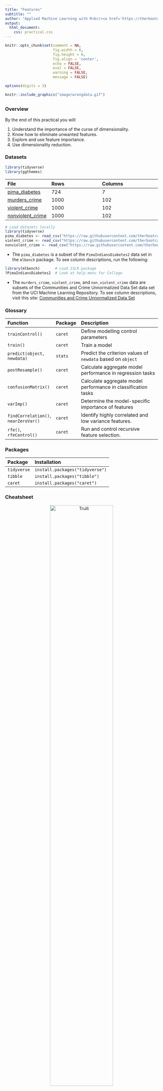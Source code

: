 ```yaml
---
title: "Features"
subtitle: ""
author: "Applied Machine Learning with R<br/><a href='https://therbootcamp.github.io'>www.therbootcamp.com</a><br/><a href='https://twitter.com/therbootcamp'>@therbootcamp</a>"
output:
  html_document:
    css: practical.css
---
```


```r
knitr::opts_chunk$set(comment = NA, 
                      fig.width = 6, 
                      fig.height = 6,
                      fig.align = 'center',
                      echo = FALSE, 
                      eval = FALSE, 
                      warning = FALSE,
                      message = FALSE)

options(digits = 3)
```

```r
knitr::include_graphics("image/wrongdata.gif")
```

## {.tabset}

### Overview

By the end of this practical you will:

1. Understand the importance of the curse of dimensionality.
2. Know how to eliminate unwanted features.
3. Explore and use feature importance.
4. Use dimensionality reduction.

### Datasets

```r
library(tidyverse)
library(ggthemes)
```

|File  |Rows | Columns |
|:----|:-----|:------|
|[pima_diabetes](https://raw.githubusercontent.com/therbootcamp/appliedML_2019Jan/master/1_Data/pima_diabetes.csv)| 724 | 7|
|[murders_crime](https://raw.githubusercontent.com/therbootcamp/appliedML_2019Jan/master/1_Data/violent_crime.csv)| 1000 | 102|
|[violent_crime](https://raw.githubusercontent.com/therbootcamp/appliedML_2019Jan/master/1_Data/violent_crime.csv)| 1000 | 102|
|[nonviolent_crime](https://raw.githubusercontent.com/therbootcamp/appliedML_2019Jan/master/1_Data/nonviolent_crime.csv)| 1000 | 102|


```r
# Load datasets locally
library(tidyverse)
pima_diabetes <- read_csv("https://raw.githubusercontent.com/therbootcamp/appliedML_2019Jan/master/1_Data/pima_diabetes.csv")
violent_crime <- read_csv("https://raw.githubusercontent.com/therbootcamp/appliedML_2019Jan/master/1_Data/violent_crime.csv")
nonviolent_crime <- read_csv("https://raw.githubusercontent.com/therbootcamp/appliedML_2019Jan/master/1_Data/nonviolent_crime.csv")
```

- The `pima_diabetes` is a subset of the `PimaIndiansDiabetes2` data set in the `mlbench` package. To see column descriptions, run the following:

```r
library(mlbench)       # Load ISLR package
?PimaIndiansDiabetes2  # Look at help menu for College
```

- The `murders_crime`, `violent_crime`, and `non_violent_crime` data are subsets of the Communities and Crime Unnormalized Data Set data set from the UCI Machine Learning Repository. To see column descriptions, visit this site: [Communities and Crime Unnormalized Data Set](https://archive.ics.uci.edu/ml/datasets/Communities+and+Crime+Unnormalized)

### Glossary

| Function| Package | Description |
|:---|:------|:---------------------------------------------|
| `trainControl()`|`caret`|    Define modelling control parameters| 
| `train()`|`caret`|    Train a model|
| `predict(object, newdata)`|`stats`|    Predict the criterion values of `newdata` based on `object`|
| `postResample()`|`caret`|   Calculate aggregate model performance in regression tasks|
| `confusionMatrix()`|`caret`|   Calculate aggregate model performance in classification tasks| 
| `varImp()`|`caret`| Determine the model-specific importance of features |
| `findCorrelation()`, `nearZeroVar()` |`caret`|  Identify highly correlated and low variance features. | 
| `rfe()`, `rfeControl()` |`caret`|  Run and control recursive feature selection. | 

### Packages

|Package| Installation|
|:------|:------|
|`tidyverse`|`install.packages("tidyverse")`|
|`tibble`|`install.packages("tibble")`|
|`caret`|`install.packages("caret")`|

### Cheatsheet

<figure>
<center>
<a href="https://github.com/rstudio/cheatsheets/raw/master/caret.pdf">
  <img src="https://www.rstudio.com/wp-content/uploads/2015/01/caret-cheatsheet.png" alt="Trulli" style="width:70%">
  <figcaption>hhttps://github.com/rstudio/cheatsheets/raw/master/caret.pdf</figcaption></a>
</figure>

### Examples

```r

# Step 0: Load packages-----------

library(tidyverse)    # Load tidyverse for dplyr and tidyr
library(tibble)       # For advanced tibble functions
library(caret)        # For ML mastery 

# Step 1: Load, prepare, and explore data ----------------------

# read data
data <- read_csv("1_Data/mpg_num.csv")

# Convert all characters to factors
data <- data %>%
  mutate_if(is.character, factor)

# Explore training data
data        # Print the dataset
dim(data)   # Print dimensions
names(data) # Print the names

# Step 2: Create training and test sets -------------

# Create train index
train_index <- createDataPartition(criterion, 
                                   p = .8, 
                                   list = FALSE)

# Create training and test sets
data_train <- data %>% slice(train_index)
data_test <- data %>% slice(-train_index)

# split predictors and criterion
criterion_train <- data_train %>% select(hwy) %>% pull()
predictors_train <- data_train %>% select(-hwy)
criterion_test <- data_test %>% select(hwy) %>% pull()
predictors_test <- data_test %>% select(-hwy)

# Step 3: Clean data -------------

# Test for excessively correlated features
corr_matrix <- cor(predictors_train)
corr_features <- findCorrelation(corr_matrix)

# Remove excessively correlated features
predictors_train <- predictors_train %>% select(-corr_features)

# Test for near zero variance features
zerovar_features <- nearZeroVar(predictors_train)

# Remove near zero variance features
predictors_train <- predictors_train %>% select(-zerovar_features)

# recombine data
data_train <- predictors_train %>% add_column(hwy = criterion_train)

# Step 4: Define training control parameters -------------

# Train using cross-validation
ctrl_cv <- trainControl(method = "cv") 

# Step 5: Fit models -------------

# Fit glm vanilla flavor
hwy_glm <- train(form = hwy ~ .,
                 data = data_train,
                 method = "glm",
                 trControl = ctrl_cv)

# Fit with pca transformation
hwy_glm_pca <- train(form = hwy ~ .,
                     data = data_train,
                     method = "glm",
                     trControl = ctrl_cv,
                     preProcess = c('pca'))

# Fit scaling and centering
hwy_glm_sca <- train(form = hwy ~ .,
                     data = data_train,
                     method = "glm",
                     trControl = ctrl_cv,
                     preProcess = c('scale', 'center'))

# Get fits
glm_fit     <- predict(hwy_glm)
glm_pca_fit <- predict(hwy_glm_pca)
glm_sca_fit <- predict(hwy_glm_sca)

# Step 6: Evaluate variable importance -------------

# Run varImp()
imp_glm     <- varImp(hwy_glm)
imp_glm_pca <- varImp(hwy_glm_pca)
imp_glm_sca <- varImp(hwy_glm_sca)

# Plot variable importance
plot(imp_glm)
plot(imp_glm_pca)
plot(imp_glm_sca)

# Step 7: Select variables -------------

# Select by hand in formula
hwy_glm_sel <- train(form = hwy ~ cty,
                     data = data_train,
                     method = "glm",
                     trControl = ctrl_cv)

# Select by hand in data
hwy_glm_sel <- train(form = hwy ~ cty,
                     data = data_train %>% 
                       select(-cyl, -displ, -year),
                     method = "glm",
                     trControl = ctrl_cv)

# Select by reducing pca criterion ---

# Reduce criterion to 50% variance epxlained 
ctrl_cv_pca <- trainControl(method = "cv",
                            preProcOptions = list(thresh = 0.50)) 

# Refit model with update
hwy_glm_sel <- train(form = hwy ~ cty,
                     data = data_train %>% 
                       select(-cyl, -displ, -year),
                     method = "glm",
                     trControl = ctrl_cv_pca,
                     preProcess = c('pca'))

# Step 8: Recursive feature elimination -------------

# Feature elimination settings 
ctrl_rfe <- rfeControl(functions = lmFuncs,  # linear model
                       method = "cv",
                       verbose = FALSE)

# Run feature elimination
profile <- rfe(x = predictors_train, 
               y = criterion_train,
               sizes = c(1, 2, 3),     # Features set sizes should be considered
               rfeControl = ctrl_rfe)

# plot result
trellis.par.set(caretTheme())
plot(profile, type = c("g", "o"))

# Step 9: Evaluate models -------------

# you know how...

```

# Tasks

## A - Setup

1. Open your `BaselRBootcamp` R project. It should already have the folders `1_Data` and `2_Code`. Make sure that the data file(s) listed in the `Datasets` section above are in your `1_Data` folder.

2. Open a new R script. At the top of the script, using comments, write your name and the date. Save it as a new file called `Features_practical.R` in the `2_Code` folder.  

3. Using `library()` load the set of packages for this practical listed in the packages section above.

```r
## NAME
## DATE
## Prediction Practical

library(tidyverse)
library(caret)
```

```r
library(tidyverse)
```

4. In the code below, we will load each of the data sets listed in the `Datasets` as new objects.

```r
# Pima Indians diabetes
pima_diabetes <- read_csv(file = "1_Data/pima_diabetes.csv")

# (Non-) violent crime statistics
violent_crime    <- read_csv(file = "1_Data/violent_crime.csv")
nonviolent_crime <- read_csv(file = "1_Data/nonviolent_crime.csv")

# murders crime statistics
murders_crime <- read_csv(file = "1_Data/murders_crime.csv")
```


## B - Pima Indians Diabetes

In this section, you will explore feature selection for the Pima Indians Diabetes data set. The Pima are a group of Native Americans living in Arizona. A genetic predisposition allowed this group to survive normally to a diet poor of carbohydrates for years. In the recent years, because of a sudden shift from traditional agricultural crops to processed foods, together with a decline in physical activity, made them develop the highest prevalence of type 2 diabetes and for this reason they have been subject of many studies. 

1. Take a look at the first few rows of the pima diabetes data frame by printing then to the console.

2. Print the numbers of rows and columns of each data set using the `dim()` function.

3. Look at the names of the data frame with the `names()` function.

4. Open the data set in a new window using `View()`. Do they look OK?

#### Splitting

5. As always, before you do anything you need to make sure that you separate a hold-out data set for later. Create `pima_train` and `pima_test` using `createDataPartition()` with as little as <b>15% of cases going into the training set</b>. Also store the variable `diabetes` from the test set as a factor, which will be the criterion. 

```r
# split index
train_index <- createDataPartition(XX$XX, p = .15, list = FALSE)

# train and test sets
pima_train <- XX %>% slice(train_index)
pima_test  <- XX %>% slice(-train_index)

# test criterion
criterion <- as.factor(pima_test$XX)
```

```r
# split index
train_index <- createDataPartition(pima_diabetes$diabetes, p = .15, list = FALSE)

# train and test sets
pima_train <- pima_diabetes %>% slice(train_index)
pima_test  <- pima_diabetes %>% slice(-train_index)

# test criterion
criterion <- as.factor(pima_test$diabetes)
```

#### Remove unwanted features

OK, with the training set, let's get to work and remove some features.

6. First split the training data into a data frame holding the predictors and the criterion using the code below.

```r
# Select predictors
pima_train_pred <- pima_train %>% select(-XX)

# Select criterion
pima_train_crit <- pima_train %>% select(XX) %>% pull()
```

```r
# Select predictors
pima_train_pred <- pima_train %>% select(-diabetes)

# Select criterion
pima_train_crit <- pima_train %>% select(diabetes) %>% pull()
```

7. Although, this data set is rather small and rather well curated, test if there are any excessively correlated features using `cor()` and `findCorrelation()` using the code below. Are there any?

```r
# determine correlation matrix
corr_matrix <- cor(XX_pred)

# find excessively correlated variables
findCorrelation(corr_matrix)
```

```r
# determine correlation matrix
corr_matrix <- cor(pima_train_pred)

# find excessively correlated variables
findCorrelation(corr_matrix)
```

8. Now, test if there are any near-zero variance features Any of those?

```r
# find near zero variance predictors
nearZeroVar(XX_pred)
```

```r
# find near zero variance predictors
nearZeroVar(pima_train_pred)
```

#### Feature importance

After having retained all features in the previous section, this section explores feature selection on grounds of feature importance. To do this, we first need to fit our model. How about a simple logistic regression aka `method = 'glm'`? 

9. Fit the `glm` to the training data.

```r
# fit regression
pima_glm <- train(diabetes ~ .,
                data = XX,
                method = XX
                )
```

```r
# fit regression
pima_glm <- train(diabetes ~ .,
                data = pima_train,
                method = 'glm')
```

10. Evaluate feature importance using `varImp()`. The function will show importance on a scale from 0 (least important feature) to 100 (most important feature). You can set `scale = TRUE` to see absolute importance measures in t-values.

```r
# determine variable importance
varimp_glm <- varImp(XX)

# print variable importance
varimp_glm

# print variable importance
plot(varimp_glm)
```

```r
# determine variable importance
varimp_glm <- varImp(pima_glm)

# print variable importance
varimp_glm

# print variable importance
plot(varimp_glm)
```

#### Model comparison

11. Fit the glm a second time using only the four best features and store the result in a different fit object.

```r
# fit glm with best four features
pima_glm4 = train(diabetes ~ XX + YY + ZZ + AA,
                data = XX,
                method = XX)
```

```r
# fit glm with best four features
pima_glm4 = train(diabetes ~ glucose + mass + pregnant + pedigree,
                data = pima_train,
                method = 'glm')
```

12. Using both fits, all features versus the best four, predict the criterion and evaluate the prediction using `confusionMatrix()`. Which model `glm` is better?

```r
# determine predictions for test data
pima_glm_pred <- predict(XX, newdata = XX)
pima_glm4_pred <- predict(XX, newdata = XX)

# evaluate the results
confusionMatrix(XX, reference = XX)
confusionMatrix(XX, reference = XX)
```

```r
# determine predictions for test data
pima_glm_pred <- predict(pima_glm, newdata = pima_test)
pima_glm4_pred <- predict(pima_glm4, newdata = pima_test)

# evaluate the results
confusionMatrix(pima_glm_pred, criterion)
confusionMatrix(pima_glm4_pred, criterion)
```

13. You might have observed that the model with two features less is actually slightly better than the full model (if this is not the case, keep in mind that the partitioning of the dataset was done randomly, i.e., if you do it a second time, your results may slightly change). Why do you think is that the case?

14. Play around: Up the proportion dedicated to training or use a different model, e.g., `random forest`, and see whether things change. 

## C - Murders

In this section, you will explore feature selection but use a data set with very different properties. The data combines socio-economic data from the '90 Census, data from Law Enforcement Management and Admin Stats survey, and crime data from the FBI, allowing to analyse the relationship between various socio-demographic variables and whether murders have been committed (`murders`), the criterion of this exercise.     

1. Take a look at the first few rows of the `murders_crime` data frame by printing then to the console.

2. Print the numbers of rows and columns of each data set using the `dim()` function.

3. Look at the names of the data frame with the `names()` function.

4. Open the data set in a new window using `View()`. Do they look OK?

#### Splitting

5. Again, before you do anything you need to make sure that you separate a hold-out data set for later. Create `murders_train` and `murders_test` using `createDataPartition()` with again as little as <b>25% of cases going into the training set</b>. Also store the variable `murders` from the test set as a factor, which will be the criterion. 

```r
# split index
train_index <- createDataPartition(murders_crime$murders, p = .25, list = FALSE)

# train and test sets
murders_train <- murders_crime %>% slice(train_index)
murders_test  <- murders_crime %>% slice(-train_index)

# test criterion
criterion <- as.factor(murders_test$murders)
```

#### Remove unwanted features

OK, with the training set, let's get to work and remove some features.

6. First split the training data into a data frame holding the predictors and the criterion using the code below.

```r
# Select predictors
murders_train_pred <- murders_train %>% select(-murders)

# Select criterion
murders_train_crit <- murders_train %>% select(murders) %>% pull()
```

7. Test if there are any excessively correlated features using `cor()` and `findCorrelation()` using the code below. Are there any this time?

```r
# determine correlation matrix
corr_matrix <- cor(murders_train_pred)

# find excessively correlated variables
findCorrelation(corr_matrix)
```

8. Remove the excessively correlated features from the training predictor set.

```r
# remove features
murders_train_pred <- murders_train_pred %>% select(- XX)
```

```r
# remove features
murders_train_pred <- murders_train_pred %>% 
  select(-findCorrelation(corr_matrix))
```

9. Test if there are any near-zero variance features Any of those this time?

```r
# find near zero variance predictors
nearZeroVar(murders_train_pred)
```

10. There were plenty of excessively correlated features but no near-zero variance predictors. Bind the reduced predictor set together with the criterion into a new, clean version of the training set.

```r
# clean training set
murders_train_clean <- murders_train_pred %>% 
  add_column(murders = XX)
```

```r
# combine clean predictor set with criterion
murders_train_clean <- murders_train_pred %>% 
  add_column(murders = murders_train_crit)
```

#### Model comparison

11. Fit a `glm` twice, once using the original training set and once using the clean training set, and store the fits in separate objects. 

```r
# fit glm with best four features
murders_glm = train(murders ~ .,
                    data = XX,
                    method = 'glm')

# fit glm with best four features
murders_glm_clean = train(murders ~ .,
                          data = XX,
                          method = 'glm')
```

```r
# fit glm with best four features
murders_glm = train(murders ~ .,
                    data = murders_train,
                    method = 'glm')

# fit glm with best four features
murders_glm_clean = train(murders ~ .,
                          data = murders_train_clean,
                          method = 'glm')
```

12. You probably have noticed warning messages. They concern the very fact the features in both data sets, but especially the non-clean set, are still too highly correlated. Go ahead and evaluate the fits on the hold-out set. Which set of features predicts better?

```r
# determine predictions for test data
murders_pred <- predict(murders_glm, newdata = murders_test)
murders_clean_pred <- predict(murders_glm_clean, newdata = murders_test)

# evaluate the results
confusionMatrix(murders_pred, criterion)
confusionMatrix(murders_clean_pred, criterion)
```

#### Data compression with PCA

13. Given the high features correlations it is sensible to compress the data using `principal component analysis` (PCA). Create a third fit object using the original training set with `preProcess = c('pca')` and `trControl = trainControl(preProcOptions = list(thresh = 0.8))` in the training function. The first argument tells R to use PCA, the second specifies that exactly 80% of the variance should be retained. 

```r
# fit glm with best four features
murders_glm_pca = train(murders ~ .,
                        data = murders_train,
                        method = 'glm',
                        preProcess = c('pca'),
                        trControl = trainControl(preProcOptions = list(thresh = 0.8)))
```

14. Compare the prediction performance to the previous to the previous two models. 

```r
# determine predictions for test data
murders_pca <- predict(murders_glm_pca, newdata = murders_test)

# evaluate the results
confusionMatrix(murders_pca, criterion)
```

15. Play around: Alter the amount of variance explained by the `PCA` (using `thresh`), increase the proportion dedicated to training, use a different model, e.g., `random forest`, and see whether things change. 

#### Feature importance

16. Evaluate the feature importance for each of the three models. 

```r
# determine variable importance
varimp_glm <- varImp(murders_glm)
varimp_glm_clean <- varImp(murders_glm_clean)
varimp_glm_pca <- varImp(murders_glm_pca)

# print variable importance
varimp_glm
varimp_glm_clean
varimp_glm_pca

# print variable importance
plot(varimp_glm)
plot(varimp_glm_clean)
plot(varimp_glm_pca)


```

17. Can you select a set of features based on feature performance that reliably beats predictions based on the pca-compressed training set?


## Z - Violent & Non-violent Crime Data

1. Run similar analyses for the Violent and non-violent crime data sets predicting either the number of violent crimes per 100k inhabitants (`ViolentCrimesPerPop`) or the number of non-violent crimes per 100k inhabitants (`nonViolPerPop`). This time the criterion is numeric, implying regression rather than classification. The features are identical to the murders analysis of the previous section. 

2. Use the computer to find a good set of features using recursive feature elimination with `rfe()`. 

```r

# split index
train_index <- createDataPartition(violent_crime$ViolentCrimesPerPop, 
                                   p = .8, 
                                   list = FALSE)

# train and test sets
violent_train <- violent_crime %>% slice(train_index)
violent_test  <- violent_crime %>% slice(-train_index)

# remove extreme correlations (OPTIONAL)
# predictors <- violent_train %>% select(-ViolentCrimesPerPop)
# predictors <- predictors %>% select(-findCorrelation(cor(predictors)))
# violent_train_clean <- predictors %>% 
#   add_column(ViolentCrimesPerPop = violent_train$ViolentCrimesPerPop)

# Feature elimination settings 
ctrl_rfe <- rfeControl(functions = lmFuncs,  # linear model
                          method = "cv",
                          verbose = FALSE,
                          rerank = FALSE)

# Run feature elimination
profile <- rfe(x = violent_train %>% select(-ViolentCrimesPerPop), 
               y = violent_train$ViolentCrimesPerPop,
               sizes = 1:(ncol(violent_train_clean)-1), # Features set sizes
               rfeControl = ctrl_rfe)

# inspect cross-validation as a function of performance
plot(profile)
```

